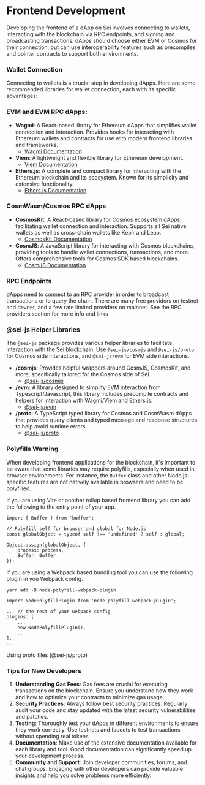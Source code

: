 # Frontend Development

Developing the frontend of a dApp on Sei involves connecting to wallets, interacting with the blockchain via RPC endpoints, and signing and broadcasting transactions. dApps should choose either EVM or Cosmos for their connection, but can use interoperability features such as precompiles and pointer contracts to support both environments.

### Wallet Connection

Connecting to wallets is a crucial step in developing dApps. Here are some recommended libraries for wallet connection, each with its specific advantages:

### EVM and EVM RPC dApps:

- **Wagmi**: A React-based library for Ethereum dApps that simplifies wallet connection and interaction. Provides hooks for interacting with Ethereum wallets and contracts for use with modern frontend libraries and frameworks.
  - [Wagmi Documentation](https://wagmi.sh/docs)
- **Viem**: A lightweight and flexible library for Ethereum development.
  - [Viem Documentation](https://viem.sh/docs)
- **Ethers.js**: A complete and compact library for interacting with the Ethereum blockchain and its ecosystem. Known for its simplicity and extensive functionality.
  - [Ethers.js Documentation](https://docs.ethers.io/v5/)

### CosmWasm/Cosmos RPC dApps

- **CosmosKit**: A React-based library for Cosmos ecosystem dApps, facilitating wallet connection and interaction. Supports all Sei native wallets as well as cross-chain wallets like Keplr and Leap.
  - [CosmosKit Documentation](https://github.com/cosmology-tech/cosmos-kit)
- **CosmJS**: A JavaScript library for interacting with Cosmos blockchains, providing tools to handle wallet connections, transactions, and more. Offers comprehensive tools for Cosmos SDK based blockchains.
  - [CosmJS Documentation](https://cosmos.github.io/cosmjs/)

### RPC Endpoints

dApps need to connect to an RPC provider in order to broadcast transactions or to query the chain. There are many free providers on testnet and devnet, and a few rate limited providers on mainnet. See the RPC providers section for more info and links

### @sei-js Helper Libraries

The `@sei-js` package provides various helper libraries to facilitate interaction with the Sei blockchain. Use `@sei-js/cosmjs` and `@sei-js/proto` for Cosmos side interactions, and `@sei-js/evm` for EVM side interactions.

- **/cosmjs**: Provides helpful wrappers around CosmJS, CosmosKit, and more; specifically tailored for the Cosmos side of Sei.
  - [@sei-js/cosmjs](https://www.npmjs.com/package/@sei-js/cosmjs)
- **/evm:** A library designed to simplify EVM interaction from Typescript/Javascript, this library includes precompile contracts and helpers for interaction with Wagmi/Viem and Ethers.js.
  - [@sei-js/evm](https://www.npmjs.com/package/@sei-js/evm)
- **/proto**: A TypeScript typed library for Cosmos and CosmWasm dApps that provides query clients and typed message and response structures to help avoid runtime errors.
  - [@sei-js/proto](https://www.npmjs.com/package/@sei-js/proto)

### Polyfills Warning

When developing frontend applications for the blockchain, it's important to be aware that some libraries may require polyfills, especially when used in browser environments. For instance, the `Buffer` class and other Node.js-specific features are not natively available in browsers and need to be polyfilled.

If you are using Vite or another rollup based frontend library you can add the following to the entry point of your app.

```tsx
import { Buffer } from 'buffer';

// Polyfill self for browser and global for Node.js
const globalObject = typeof self !== 'undefined' ? self : global;

Object.assign(globalObject, {
	process: process,
	Buffer: Buffer
});
```

If you are using a Webpack based bundling tool you can use the following plugin in you Webpack config.

```
yarn add -D node-polyfill-webpack-plugin
```

```tsx
import NodePolyfillPlugin from 'node-polyfill-webpack-plugin';

... // the rest of your webpack config
plugins: [
    ...
    new NodePolyfillPlugin(),
    ...
],
...
```

Using proto files (@sei-js/proto)

### Tips for New Developers

1. **Understanding Gas Fees**: Gas fees are crucial for executing transactions on the blockchain. Ensure you understand how they work and how to optimize your contracts to minimize gas usage.
2. **Security Practices**: Always follow best security practices. Regularly audit your code and stay updated with the latest security vulnerabilities and patches.
3. **Testing**: Thoroughly test your dApps in different environments to ensure they work correctly. Use testnets and faucets to test transactions without spending real tokens.
4. **Documentation**: Make use of the extensive documentation available for each library and tool. Good documentation can significantly speed up your development process.
5. **Community and Support**: Join developer communities, forums, and chat groups. Engaging with other developers can provide valuable insights and help you solve problems more efficiently.
